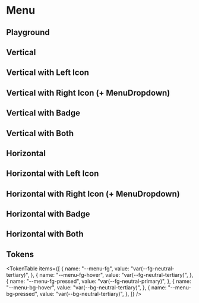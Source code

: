 



<Meta title="Menu" of={MenuStories} />

# Menu

<ThemeSelect />

## Playground

<Canvas of={MenuStories.Default} />
<Controls />

## Vertical

<Canvas of={MenuStories.Vertical} />

## Vertical with Left Icon

<Canvas of={MenuStories.Vertical_With_LeftIcon} />

## Vertical with Right Icon (+ MenuDropdown)

<Canvas of={MenuStories.Vertical_With_RightIcon} />

## Vertical with Badge

<Canvas of={MenuStories.Vertical_With_Badge} />

## Vertical with Both

<Canvas of={MenuStories.Vertical_With_Both} />

## Horizontal

<Canvas of={MenuStories.Horizontal} />

## Horizontal with Left Icon

<Canvas of={MenuStories.Horizontal_With_LeftIcon} />

## Horizontal with Right Icon (+ MenuDropdown)

<Canvas of={MenuStories.Horizontal_With_RightIcon} />

## Horizontal with Badge

<Canvas of={MenuStories.Horizontal_With_Badge} />

## Horizontal with Both

<Canvas of={MenuStories.Horizontal_With_Both} />

## Tokens

<TokenTable
  items={[
    {
      name: "--menu-fg",
      value: "var(--fg-neutral-tertiary)",
    },
    {
      name: "--menu-fg-hover",
      value: "var(--fg-neutral-tertiary)",
    },
    {
      name: "--menu-fg-pressed",
      value: "var(--fg-neutral-primary)",
    },
    {
      name: "--menu-bg-hover",
      value: "var(--bg-neutral-tertiary)",
    },
    {
      name: "--menu-bg-pressed",
      value: "var(--bg-neutral-tertiary)",
    },
  ]}
/>

<Toaster className="sb-unstyled" position="bottom-right" />
